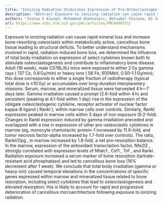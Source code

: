 ```yaml
---
title: "Ionizing Radiation Stimulates Expression of Pro-Osteoclastogenic Genes in Marrow and Skeletal Tissue"
description: "Abstract Exposure to ionizing radiation can cause rapid mineral loss and increase bone-resorbing osteoclasts within metabolically active, cancellous bone tissue leading to structural deficits. To bett..."
authors: "Joshua S Alwood; Mohammad Shahnazari; Betsabel Chicana; AS Schreurs; Akhilesh Kumar; Alana Bartolini; Yasaman Shirazi-Fard; Ruth K Globus"
url: https://www.ncbi.nlm.nih.gov/pmc/articles/PMC4490751/
---
```


Exposure to ionizing radiation can cause rapid mineral loss and increase bone-resorbing osteoclasts within metabolically active, cancellous bone tissue leading to structural deficits. To better understand mechanisms involved in rapid, radiation-induced bone loss, we determined the influence of total body irradiation on expression of select cytokines known both to stimulate osteoclastogenesis and contribute to inflammatory bone disease. Adult (16 week), male C57BL/6J mice were exposed to either 2 Gy gamma rays ( 137 Cs, 0.8 Gy/min) or heavy ions ( 56 Fe, 600MeV, 0.50–1.1 Gy/min); this dose corresponds to either a single fraction of radiotherapy (typical total dose is ≥10 Gy) or accumulates over long-duration interplanetary missions. Serum, marrow, and mineralized tissue were harvested 4 h—7 days later. Gamma irradiation caused a prompt (2.6-fold within 4 h) and persistent (peaking at 4.1-fold within 1 day) rise in the expression of the obligate osteoclastogenic cytokine, receptor activator of nuclear factor kappa-B ligand ( Rankl ), within marrow cells over controls. Similarly, Rankl expression peaked in marrow cells within 3 days of iron exposure (9.2-fold). Changes in Rankl expression induced by gamma irradiation preceded and overlapped with a rise in expression of other pro-osteoclastic cytokines in marrow (eg, monocyte chemotactic protein-1 increased by 11.9-fold, and tumor necrosis factor-alpha increased by 1.7-fold over controls). The ratio, Rankl/Opg , in marrow increased by 1.8-fold, a net pro-resorption balance. In the marrow, expression of the antioxidant transcription factor, Nfe2l2 , strongly correlated with expression levels of Nfatc1 , Csf1 , Tnf , and Rankl . Radiation exposure increased a serum marker of bone resorption (tartrate-resistant acid phosphatase) and led to cancellous bone loss (16% decrement after 1 week). We conclude that total body irradiation (gamma or heavy-ion) caused temporal elevations in the concentrations of specific genes expressed within marrow and mineralized tissue related to bone resorption, including select cytokines that lead to osteoclastogenesis and elevated resorption; this is likely to account for rapid and progressive deterioration of cancellous microarchitecture following exposure to ionizing radiation.
